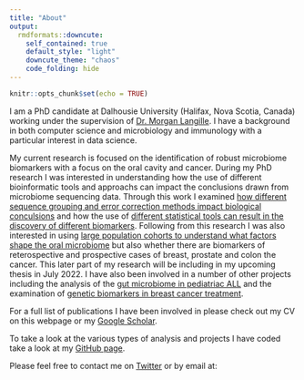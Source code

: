 ```yaml
---
title: "About"
output: 
  rmdformats::downcute:
    self_contained: true
    default_style: "light"
    downcute_theme: "chaos"
    code_folding: hide
---
```



```r
knitr::opts_chunk$set(echo = TRUE)
```

I am a PhD candidate at Dalhousie University (Halifax, Nova Scotia, Canada) working under the supervision of [Dr. Morgan Langille](https://morganlangille.com/). I have a background in both computer science and microbiology and immunology with a particular interest in data science. 

My current research is focused on the identification of robust microbiome biomarkers with a focus on the oral cavity and cancer. During my PhD research I was interested in understanding how the use of different bioinformatic tools and approachs can impact the conclusions drawn from microbiome sequencing data. Through this work I examined [how different sequence grouping and error correction methods impact biological conculsions](https://doi.org/10.7717/peerj.5364) and how the use of [different statistical tools can result in the discovery of different biomarkers](https://www.biorxiv.org/content/10.1101/2021.05.10.443486v1.abstract). Following from this research I was also interested in using [large population cohorts to understand what factors shape the oral microbiome](https://doi.org/10.1128/mSphere.00451-20) but also whether there are biomarkers of reterospective and prospective cases of breast, prostate and colon the cancer. This later part of my research will be including in my upcoming thesis in July 2022. I have also been involved in a number of other projects including the analysis of the [gut microbiome in pediatriac ALL](https://doi.org/10.3389/fcimb.2019.00028) and the examination of [genetic biomarkers in breast cancer treatment](https://doi.org/10.1002/1878-0261.12964).

For a full list of publications I have been involved in please check out my CV on this webpage or my [Google Scholar](https://scholar.google.ca/citations?user=ZRZfufoAAAAJ&hl=en). 

To take a look at the various types of analysis and projects I have coded take a look at my [GitHub page](https://github.com/nearinj).

Please feel free to contact me on [Twitter](https://twitter.com/JTNearing) or by email at: 